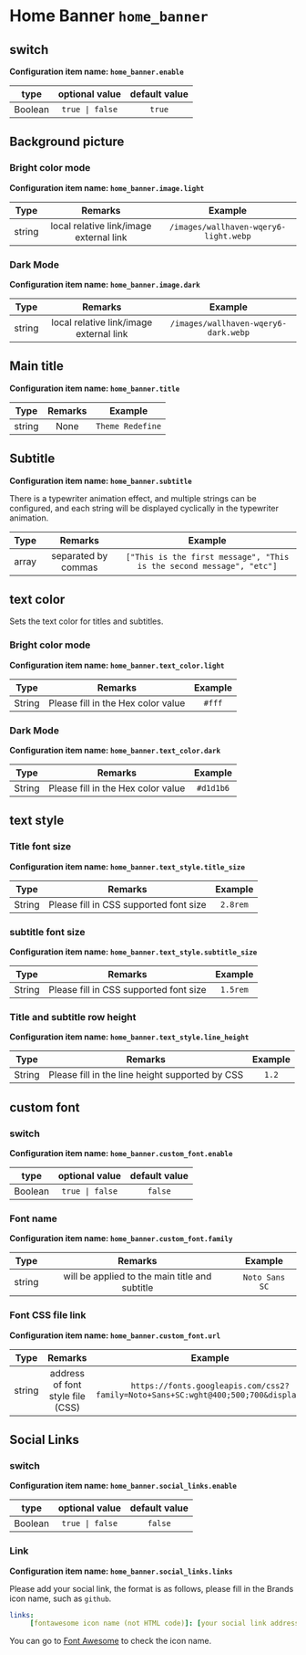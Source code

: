 # Home Banner `home_banner`

## switch 

**Configuration item name: `home_banner.enable`**

| type | optional value | default value |
| :---: | :---: | :---: |
| Boolean | `true \| false` | `true` |

## Background picture

### Bright color mode

**Configuration item name: `home_banner.image.light`**

| Type | Remarks | Example |
| :---: | :---: | :---: |
| string | local relative link/image external link | `/images/wallhaven-wqery6-light.webp` |

### Dark Mode

**Configuration item name: `home_banner.image.dark`**

| Type | Remarks | Example |
| :---: | :---: | :---: |
| string | local relative link/image external link | `/images/wallhaven-wqery6-dark.webp` |

## Main title

**Configuration item name: `home_banner.title`**

| Type | Remarks | Example |
| :---: | :---: | :---: |
| string | None | `Theme Redefine` |

## Subtitle

**Configuration item name: `home_banner.subtitle`**

There is a typewriter animation effect, and multiple strings can be configured, and each string will be displayed cyclically in the typewriter animation.

| Type | Remarks | Example |
| :---: | :---: | :---: |
| array | separated by commas | `["This is the first message", "This is the second message", "etc"]` |

## text color

Sets the text color for titles and subtitles.

### Bright color mode

**Configuration item name: `home_banner.text_color.light`**

| Type | Remarks | Example |
| :---: | :---: | :---: |
| String | Please fill in the Hex color value | `#fff` |

### Dark Mode

**Configuration item name: `home_banner.text_color.dark`**

| Type | Remarks | Example |
| :---: | :---: | :---: |
| String | Please fill in the Hex color value | `#d1d1b6` |

## text style

### Title font size

**Configuration item name: `home_banner.text_style.title_size`**

| Type | Remarks | Example |
| :---: | :---: | :---: |
| String | Please fill in CSS supported font size | `2.8rem` |

### subtitle font size

**Configuration item name: `home_banner.text_style.subtitle_size`**

| Type | Remarks | Example |
| :---: | :---: | :---: |
| String | Please fill in CSS supported font size | `1.5rem` |

### Title and subtitle row height

**Configuration item name: `home_banner.text_style.line_height`**

| Type | Remarks | Example |
| :---: | :---: | :---: |
| String | Please fill in the line height supported by CSS | `1.2` |

## custom font

### switch

**Configuration item name: `home_banner.custom_font.enable`**

| type | optional value | default value |
| :---: | :---: | :---: |
| Boolean | `true \| false` | `false` |

### Font name

**Configuration item name: `home_banner.custom_font.family`**

| Type | Remarks | Example |
| :---: | :---: | :---: |
| string | will be applied to the main title and subtitle | `Noto Sans SC` |

### Font CSS file link

**Configuration item name: `home_banner.custom_font.url`**

| Type | Remarks | Example |
| :---: | :---: | :---: |
| string | address of font style file (CSS) | `https://fonts.googleapis.com/css2?family=Noto+Sans+SC:wght@400;500;700&display=swap` |

## Social Links

### switch

**Configuration item name: `home_banner.social_links.enable`**

| type | optional value | default value |
| :---: | :---: | :---: |
| Boolean | `true \| false` | `false` |

### Link

**Configuration item name: `home_banner.social_links.links`**

Please add your social link, the format is as follows, please fill in the Brands icon name, such as `github`.

```yaml filename="_config.redefine.yml"
links:
     [fontawesome icon name (not HTML code)]: [your social link address]
```

You can go to [Font Awesome](https://fontawesome.com/search?o=r&f=brands) to check the icon name.